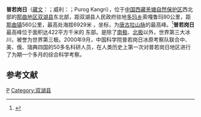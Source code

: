 {{Infobox mountain
| name = 普若岗日
| other_name = 
| elevation_m   = 6929
| elevation_ref = 
| prominence_m  = 
| prominence_ref= 
| listing = 
| location = 中国[[西藏|西藏]][[那曲地区|那曲地区]][[双湖县|双湖县]]
| map = China |
| map_caption = Location in China
| map_size = 
| label_position = right
| lat_d  = 33 | lat_m  =55 | lat_s  =00| lat_NS  = N
| long_d = 89 | long_m = 13 | long_s = 00 | long_EW = E
| coordinates_ref = 
| first_ascent  =
| easiest_route = 
}}

'''普若岗日'''（[[藏文|藏文]]：；威利：；Purog Kangri），位于[[中国|中国]][[西藏|西藏]][[羌塘自然保护区|羌塘自然保护区]]西北部的[[那曲地区|那曲地区]][[双湖县|双湖县]]东北部，距双湖县人民政府驻地[[多玛乡|多玛乡]]索嘎鲁玛90公里，距[[那曲镇|那曲镇]]560公里，最高处海拔6929米 ，坐标{{coord|33|55|00|N|89|13|00|E}}，为[[唐古拉山脉|唐古拉山脉]]的最高峰。<ref name="Peakbagger.com">{{cite news|title=Purog Kangri, China|url=http://www.peakbagger.com/peak.aspx?pid=10589|accessdate=2004-01-04|website=Peakbagger.com|date=2004-01-04|archive-date=2021-01-22|archive-url=https://web.archive.org/web/20210122011936/https://www.peakbagger.com/peak.aspx?pid=10589|dead-url=no}}</ref>'''普若岗日'''最高峰位于面积达422平方千米的
{{tsl|en|Puruogangri|普若岗日冰原}}东部。{{tsl|en|Purog_Kangri_Glacier|普诺岗日冰川}}是除了[[南极|南极]]、[[北极|北极]]以外，世界第三大冰川，被誉为世界第三极。2000年9月，中国科学院普若岗日冰原考察队联合中、美、俄、瑞典四国的50多名科研人员，在人类历史上第一次对普若岗日地区进行了为期一个多月的综合科学考察。

==参考文献==
{{reflist}} 

{{中国山脉}}

[[Category:西藏山峰|P]]

[[Category:双湖县|Category:双湖县]]
